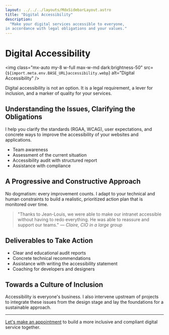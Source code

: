 ```yaml
---
layout: ../../../layouts/MdxSidebarLayout.astro
title: "Digital Accessibility"
description:
  "Make your digital services accessible to everyone,
in accordance with legal obligations and your values."
---
```



# Digital Accessibility

<img
  class="mx-auto my-8 w-full max-w-md dark:brightness-50"
  src={`${import.meta.env.BASE_URL}accessibility.webp`}
  alt="Digital Accessibility"
/>

Digital accessibility is not an option. It is a legal requirement,
a lever for inclusion, and a marker of quality for your services.

## Understanding the Issues, Clarifying the Obligations

I help you clarify the standards (RGAA, WCAG), user expectations, and concrete ways to improve the accessibility of your websites and applications.

- Team awareness
- Assessment of the current situation
- Accessibility audit with structured report
- Assistance with compliance

## A Progressive and Constructive Approach

No dogmatism: every improvement counts. I adapt to your technical and human constraints to build a realistic, prioritized action plan that is monitored over time.

> "Thanks to Jean-Louis, we were able to make our intranet accessible without having to redo everything. He was able to reassure and support our teams." — _Claire, CIO in a large group_

## Deliverables to Take Action

- Clear and educational audit reports
- Concrete technical recommendations
- Assistance with writing the accessibility statement
- Coaching for developers and designers

## Towards a Culture of Inclusion

Accessibility is everyone's business. I also intervene upstream of projects to integrate these issues from the design stage and lay the foundations for a sustainable approach.

---

[Let's make an appointment](../fr/contact) to build a more inclusive and compliant digital service together.